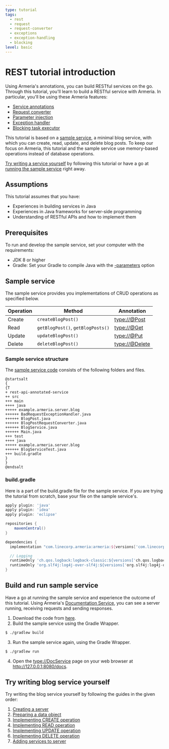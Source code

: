 ```yaml
---
type: tutorial
tags:
  - rest
  - request
  - request-converter
  - exceptions
  - exception-handling
  - blocking
level: basic
---
```


# REST tutorial introduction

Using Armeria's annotations, you can build RESTful services on the go.
Through this tutorial, you'll learn to build a RESTful service with Armeria.
In particular, you'll be using these Armeria features:

- [Service annotations](/docs/server-annotated-service)
- [Request converter](/docs/server-annotated-service#converting-an-http-request-to-a-java-object)
- [Parameter injection](/docs/server-annotated-service#injecting-value-of-parameters-and-http-headers-into-a-java-object)
- [Exception handler](/docs/server-annotated-service#handling-exceptions)
- [Blocking task executor](/docs/server-annotated-service/#specifying-a-blocking-task-executor)

This tutorial is based on a [sample service](https://github.com/line/armeria-examples/tree/master/tutorials/rest-api-annotated-service), a minimal blog service, with which you can create, read, update, and delete blog posts.
To keep our focus on Armeria, this tutorial and the sample service use memory-based operations instead of database operations.

[Try writing a service yourself](#try-writing-blog-service-yourself) by following this tutorial or have a go at [running the sample service](#run-sample-service) right away.

## Assumptions

This tutorial assumes that you have:

- Experiences in building services in Java
- Experiences in Java frameworks for server-side programming
- Understanding of RESTful APIs and how to implement them

## Prerequisites

To run and develop the sample service, set your computer with the requirements:

- JDK 8 or higher
- Gradle: Set your Gradle to compile Java with the [-parameters](/docs/setup/#configure--parameters-javac-option) option

## Sample service

The sample service provides you implementations of CRUD operations as specified below.

| Operation | Method | Annotation |
| -- | -- | -- |
| Create | `createBlogPost()` | <type://@Post> |
| Read | `getBlogPost()`, `getBlogPosts()` | <type://@Get> |
| Update | `updateBlogPost()` | <type://@Put> |
| Delete | `deleteBlogPost()` | <type://@Delete> |

### Sample service structure

The [sample service code](https://github.com/line/armeria-examples/tree/master/tutorials/rest-api-annotated-service) consists of the following folders and files.

```plantuml
@startsalt
{
{T
+ rest-api-annotated-service
++ src
+++ main
++++ java
+++++ example.armeria.server.blog
++++++ BadRequestExceptionHandler.java
++++++ BlogPost.java
++++++ BlogPostRequestConverter.java
++++++ BlogService.java
++++++ Main.java
+++ test
++++ java
+++++ example.armeria.server.blog
++++++ BlogServiceTest.java
+++ build.gradle
}
}
@endsalt
```

### build.gradle

Here is a part of the build.gradle file for the sample service. If you are trying the tutorial from scratch, base your file on the sample service's.

```groovy filename=build.gradle
apply plugin: 'java'
apply plugin: 'idea'
apply plugin: 'eclipse'

repositories {
    mavenCentral()
}

dependencies {
  implementation "com.linecorp.armeria:armeria:${versions['com.linecorp.armeria:armeria-bom']}"

  // Logging
  runtimeOnly 'ch.qos.logback:logback-classic:${versions['ch.qos.logback:logback-classic']}'
  runtimeOnly 'org.slf4j:log4j-over-slf4j:${versions['org.slf4j:log4j-over-slf4j']}'
}
```

## Build and run sample service

Have a go at running the sample service and experience the outcome of this tutorial.
Using Armeria's [Documentation Service](/docs/server-docservice), you can see a server running, receiving requests and sending responses.

1. Download the code from [here](https://github.com/line/armeria-examples/tree/master/tutorials/rest-api-annotated-service).
2. Build the sample service using the Gradle Wrapper.
  ```bash
  $ ./gradlew build
  ```
3. Run the sample service again, using the Gradle Wrapper.
  ```bash
  $ ./gradlew run
  ```
4. Open the <type://DocService> page on your web browser at http://127.0.0.1:8080/docs.

## Try writing blog service yourself

Try writing the blog service yourself by following the guides in the given order:

1. [Creating a server](/tutorials/tutorial-blog-rest-step1)
2. [Preparing a data object](/tutorials/tutorial-blog-rest-step2)
3. [Implementing CREATE operation](/tutorials/tutorial-blog-rest-step3)
4. [Implementing READ operation](/tutorials/tutorial-blog-rest-step4)
5. [Implementing UPDATE operation](/tutorials/tutorial-blog-rest-step5)
6. [Implementing DELETE operation](/tutorials/tutorial-blog-rest-step6)
7. [Adding services to server](/tutorials/tutorial-blog-rest-step7)
